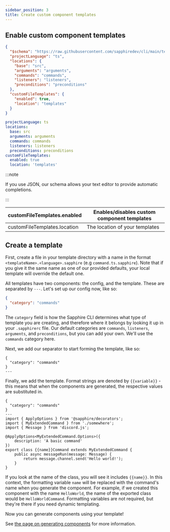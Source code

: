 ```yaml
---
sidebar_position: 3
title: Create custom component templates
---
```



## Enable custom component templates

<Tabs groupId="config-language-choice">
<TabItem value="json" label="JSON" default>

```json {11-14}
{
  "$schema": "https://raw.githubusercontent.com/sapphiredev/cli/main/templates/schemas/.sapphirerc.scheme.json",
  "projectLanguage": "ts",
  "locations": {
    "base": "src",
    "arguments": "arguments",
    "commands": "commands",
    "listeners": "listeners",
    "preconditions": "preconditions"
  },
  "customFileTemplates": {
    "enabled": true,
    "location": "templates"
  }
}
```

</TabItem>

<TabItem value="yaml" label="YAML">

```yaml {8-10}
projectLanguage: ts
locations:
  base: src
  arguments: arguments
  commands: commands
  listeners: listeners
  preconditions: preconditions
customFileTemplates:
  enabled: true
  location: 'templates'
```

</TabItem>
</Tabs>

:::note

If you use JSON, our schema allows your text editor to provide automatic completions.

:::

| customFileTemplates.enabled  | Enables/disables custom component templates |
| ---------------------------- | ------------------------------------------- |
| customFileTemplates.location | The location of your templates              |

## Create a template

First, create a file in your template directory with a name in the format `<templateName>.<language>.sapphire` (e.g
`command.ts.sapphire`). Note that if you give it the same name as one of our provided defaults, your local template will
override the default one.

All templates have two components: the config, and the template. These are separated by `---`. Let's set up our config
now, like so:

```json
{
  "category": "commands"
}
```

The `category` field is how the Sapphire CLI determines what type of template you are creating, and therefore where it
belongs by looking it up in your `.sapphirerc` file. Our default categories are `commands`, `listeners`, `arguments`,
and `preconditions`, but you can add your own. We'll use the `commands` category here.

Next, we add our separator to start forming the template, like so:

```
{
  "category": "commands"
}
---
```

Finally, we add the template. Format strings are denoted by `{{variable}}` - this means that when the components are
generated, the respective values are substituted in.

```
{
  "category": "commands"
}
---
import { ApplyOptions } from '@sapphire/decorators';
import { MyExtendedCommand } from './somewhere';
import { Message } from 'discord.js';

@ApplyOptions<MyExtendedCommand.Options>({
	description: 'A basic command'
})
export class {{name}}Command extends MyExtendedCommand {
	public async messageRun(message: Message) {
		return message.channel.send('Hello world!');
	}
}

```

If you look at the name of the class, you will see it includes `{{name}}`. In this context, the formatting variable
`name` will be replaced with the command's name when you generate the component. For example, if we created this
component with the name `HelloWorld`, the name of the exported class would be `HelloWorldCommand`. Formatting variables
are not required, but they're there if you need dynamic templating.

Now you can generate components using your template!

See [the page on generating components][generating-components] for more information.

[generating-components]: ./generating-components.md
